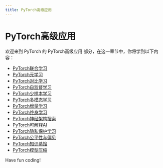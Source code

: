 ```yaml
---
title: PyTorch高级应用
---
```


# PyTorch高级应用

欢迎来到 PyTorch 的 PyTorch高级应用 部分，在这一章节中，你将学到以下内容：

- [PyTorch联合学习](./0-pytorch-federated-learning.mdx)
- [PyTorch元学习](./1-pytorch-meta-learning.mdx)
- [PyTorch对比学习](./2-pytorch-contrast-learning.mdx)
- [PyTorch自监督学习](./3-pytorch-self-supervised-learning.mdx)
- [PyTorch少样本学习](./4-pytorch-few-shot-learning.mdx)
- [PyTorch多模态学习](./5-pytorch-multimodal-learning.mdx)
- [PyTorch增量学习](./6-pytorch-incremental-learning.mdx)
- [PyTorch终身学习](./7-pytorch-lifelong-learning.mdx)
- [PyTorch神经架构搜索](./8-pytorch-neural-architecture-search.mdx)
- [PyTorch可解释AI](./9-pytorch-explains-ai.mdx)
- [PyTorch隐私保护学习](./10-pytorch-privacy-protection-learning.mdx)
- [PyTorch公平性与偏见](./11-pytorch-fairness-and-bias.mdx)
- [PyTorch知识蒸馏](./12-pytorch-knowledge-distillation.mdx)
- [PyTorch模型压缩](./13-pytorch-model-compression.mdx)

Have fun coding!